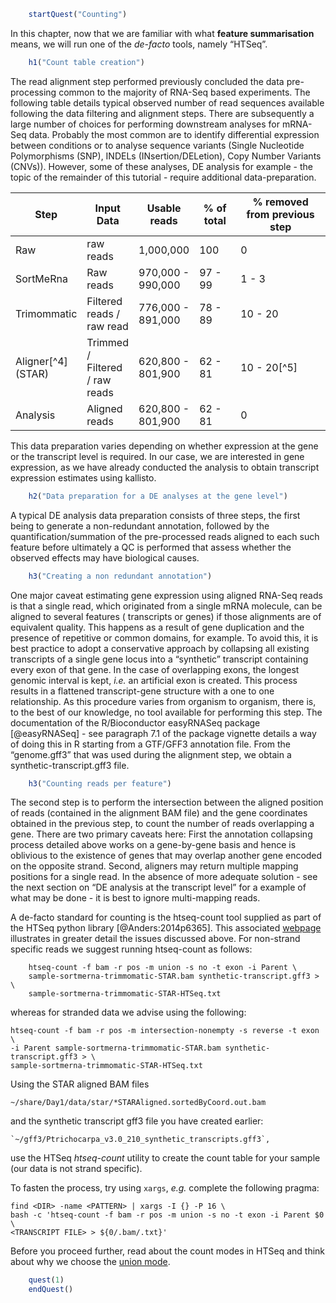 ```r
    startQuest("Counting")
```

In this chapter, now that we are familiar with what __feature summarisation__
means, we will run one of the _de-facto_ tools, namely "HTSeq".

```r
    h1("Count table creation")
```

The read alignment step performed previously concluded the data pre-processing
common to the majority of RNA-Seq based experiments. The following table 
details typical observed number of read sequences available following the data 
filtering and alignment steps. There are subsequently a large number of choices
for performing downstream analyses for mRNA-Seq data. Probably the most
common are to identify differential expression between conditions or 
to analyse sequence variants (Single Nucleotide
Polymorphisms (SNP), INDELs (INsertion/DELetion), Copy Number Variants
(CNVs)). However, some of these analyses, DE analysis for example - the topic of
the remainder of this tutorial - require additional data-preparation.

| Step | Input Data | Usable reads | % of total | % removed from previous step |
|------|------------|--------------|------------|------------------------------|
| Raw | raw reads | 1,000,000 | 100 | 0 |
| SortMeRna | Raw reads | 970,000 - 990,000 | 97 - 99 | 1 - 3 |
| Trimommatic | Filtered reads / raw read | 776,000 - 891,000 | 78 - 89 | 10 - 20 |
| Aligner[^4] (STAR) | Trimmed / Filtered / raw reads | 620,800 - 801,900 | 62 - 81 | 10 - 20[^5] |
| Analysis | Aligned reads | 620,800 - 801,900 | 62 - 81 | 0 |

This data preparation varies depending on whether expression at the gene
or the transcript level is required. In our case, we are interested in
gene expression, as we have already conducted the analysis to obtain transcript
expression estimates using kallisto.

```r
    h2("Data preparation for a DE analyses at the gene level")
```

A typical DE analysis data preparation consists of three steps, the
first being to generate a non-redundant annotation, followed by the
quantification/summation of the pre-processed reads aligned to each such
feature before ultimately a QC is performed that assess whether the
observed effects may have biological causes.

```r
    h3("Creating a non redundant annotation")
```

One major caveat estimating gene expression using aligned RNA-Seq reads
is that a single read, which originated from a single mRNA molecule, can
be aligned to several features ( transcripts or genes) if those
alignments are of equivalent quality. This happens as a result of gene
duplication and the presence of repetitive or common domains, for
example. To avoid this, it is best practice to adopt a conservative
approach by collapsing all existing transcripts of a single gene locus
into a "synthetic" transcript containing every exon of that gene. In the
case of overlapping exons, the longest genomic interval is kept, _i.e._ an
artificial exon is created. This process results in a flattened
transcript-gene structure with a one to one relationship. As this
procedure varies from organism to organism, there is, to the best of our
knowledge, no tool available for performing this step. The documentation
of the R/Bioconductor easyRNASeq package [@easyRNASeq] - see
paragraph 7.1 of the package vignette details a way of doing this in R
starting from a GTF/GFF3 annotation file. From the "genome.gff3" that
was used during the alignment step, we obtain a
synthetic-transcript.gff3 file.

```r
    h3("Counting reads per feature")
```

The second step is to perform the intersection between the aligned
position of reads (contained in the alignment BAM file) and the gene
coordinates obtained in the previous step, to count the number of reads
overlapping a gene. There are two primary caveats here: First the
annotation collapsing process detailed above works on a gene-by-gene
basis and hence is oblivious to the existence of genes that may overlap
another gene encoded on the opposite strand. Second, aligners may return
multiple mapping positions for a single read. In the absence of more
adequate solution - see the next section on "DE analysis at the
transcript level" for a example of what may be done - it is best to
ignore multi-mapping reads.

A de-facto standard for counting is the htseq-count tool supplied as
part of the HTSeq python library [@Anders:2014p6365]. This associated
[webpage](http://www-huber.embl.de/users/anders/HTSeq/doc/count.html)
illustrates in greater detail the issues discussed above. For non-strand
specific reads we suggest running htseq-count as follows:

```  
    htseq-count -f bam -r pos -m union -s no -t exon -i Parent \
    sample-sortmerna-trimmomatic-STAR.bam synthetic-transcript.gff3 > \
    sample-sortmerna-trimmomatic-STAR-HTSeq.txt
```

whereas for stranded data we advise using the following:
  
    htseq-count -f bam -r pos -m intersection-nonempty -s reverse -t exon \
    -i Parent sample-sortmerna-trimmomatic-STAR.bam synthetic-transcript.gff3 > \
    sample-sortmerna-trimmomatic-STAR-HTSeq.txt

Using the STAR aligned BAM files
```
~/share/Day1/data/star/*STARAligned.sortedByCoord.out.bam
```

and the synthetic transcript gff3 file you have created earlier: 

```
`~/gff3/Ptrichocarpa_v3.0_210_synthetic_transcripts.gff3`,
```

use the HTSeq *htseq-count* utility to create the count table for your
sample (our data is not strand specific).

To fasten the process, try using `xargs`, _e.g._ complete the following pragma:

```
find <DIR> -name <PATTERN> | xargs -I {} -P 16 \
bash -c 'htseq-count -f bam -r pos -m union -s no -t exon -i Parent $0 \
<TRANSCRIPT FILE> > ${0/.bam/.txt}'
```

Before you proceed further, read about the count modes in HTSeq and think about 
why we choose the [union mode](http://www-huber.embl.de/users/anders/HTSeq/doc/count.html).

```r
    quest(1)
    endQuest()
```